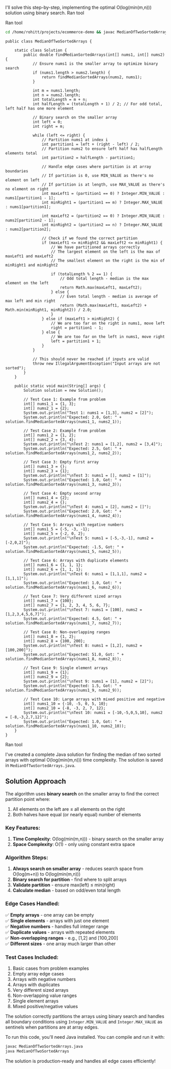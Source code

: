 I'll solve this step-by-step, implementing the optimal O(log(min(m,n))) solution using binary search.
Ran tool

Ran tool

```bash
cd /home/rohitt/projects/ecommerce-demo && javac MedianOfTwoSortedArrays.java && java MedianOfTwoSortedArrays
```

```
public class MedianOfTwoSortedArrays {
    
    static class Solution {
        public double findMedianSortedArrays(int[] nums1, int[] nums2) {
            // Ensure nums1 is the smaller array to optimize binary search
            if (nums1.length > nums2.length) {
                return findMedianSortedArrays(nums2, nums1);
            }
            
            int m = nums1.length;
            int n = nums2.length;
            int totalLength = m + n;
            int halfLength = (totalLength + 1) / 2; // For odd total, left half has one more element
            
            // Binary search on the smaller array
            int left = 0;
            int right = m;
            
            while (left <= right) {
                // Partition nums1 at index i
                int partition1 = left + (right - left) / 2;
                // Partition nums2 to ensure left half has halfLength elements total
                int partition2 = halfLength - partition1;
                
                // Handle edge cases where partition is at array boundaries
                // If partition is 0, use MIN_VALUE as there's no element on left
                // If partition is at length, use MAX_VALUE as there's no element on right
                int maxLeft1 = (partition1 == 0) ? Integer.MIN_VALUE : nums1[partition1 - 1];
                int minRight1 = (partition1 == m) ? Integer.MAX_VALUE : nums1[partition1];
                
                int maxLeft2 = (partition2 == 0) ? Integer.MIN_VALUE : nums2[partition2 - 1];
                int minRight2 = (partition2 == n) ? Integer.MAX_VALUE : nums2[partition2];
                
                // Check if we found the correct partition
                if (maxLeft1 <= minRight2 && maxLeft2 <= minRight1) {
                    // We have partitioned arrays correctly
                    // The largest element on the left is the max of maxLeft1 and maxLeft2
                    // The smallest element on the right is the min of minRight1 and minRight2
                    
                    if (totalLength % 2 == 1) {
                        // Odd total length - median is the max element on the left
                        return Math.max(maxLeft1, maxLeft2);
                    } else {
                        // Even total length - median is average of max left and min right
                        return (Math.max(maxLeft1, maxLeft2) + Math.min(minRight1, minRight2)) / 2.0;
                    }
                } else if (maxLeft1 > minRight2) {
                    // We are too far on the right in nums1, move left
                    right = partition1 - 1;
                } else {
                    // We are too far on the left in nums1, move right
                    left = partition1 + 1;
                }
            }
            
            // This should never be reached if inputs are valid
            throw new IllegalArgumentException("Input arrays are not sorted");
        }
    }
    
    public static void main(String[] args) {
        Solution solution = new Solution();
        
        // Test Case 1: Example from problem
        int[] nums1_1 = {1, 3};
        int[] nums2_1 = {2};
        System.out.println("Test 1: nums1 = [1,3], nums2 = [2]");
        System.out.println("Expected: 2.0, Got: " + solution.findMedianSortedArrays(nums1_1, nums2_1));
        
        // Test Case 2: Example from problem
        int[] nums1_2 = {1, 2};
        int[] nums2_2 = {3, 4};
        System.out.println("\nTest 2: nums1 = [1,2], nums2 = [3,4]");
        System.out.println("Expected: 2.5, Got: " + solution.findMedianSortedArrays(nums1_2, nums2_2));
        
        // Test Case 3: Empty first array
        int[] nums1_3 = {};
        int[] nums2_3 = {1};
        System.out.println("\nTest 3: nums1 = [], nums2 = [1]");
        System.out.println("Expected: 1.0, Got: " + solution.findMedianSortedArrays(nums1_3, nums2_3));
        
        // Test Case 4: Empty second array
        int[] nums1_4 = {2};
        int[] nums2_4 = {};
        System.out.println("\nTest 4: nums1 = [2], nums2 = []");
        System.out.println("Expected: 2.0, Got: " + solution.findMedianSortedArrays(nums1_4, nums2_4));
        
        // Test Case 5: Arrays with negative numbers
        int[] nums1_5 = {-5, -3, -1};
        int[] nums2_5 = {-2, 0, 2};
        System.out.println("\nTest 5: nums1 = [-5,-3,-1], nums2 = [-2,0,2]");
        System.out.println("Expected: -1.5, Got: " + solution.findMedianSortedArrays(nums1_5, nums2_5));
        
        // Test Case 6: Arrays with duplicate elements
        int[] nums1_6 = {1, 1, 1};
        int[] nums2_6 = {1, 1, 1};
        System.out.println("\nTest 6: nums1 = [1,1,1], nums2 = [1,1,1]");
        System.out.println("Expected: 1.0, Got: " + solution.findMedianSortedArrays(nums1_6, nums2_6));
        
        // Test Case 7: Very different sized arrays
        int[] nums1_7 = {100};
        int[] nums2_7 = {1, 2, 3, 4, 5, 6, 7};
        System.out.println("\nTest 7: nums1 = [100], nums2 = [1,2,3,4,5,6,7]");
        System.out.println("Expected: 4.5, Got: " + solution.findMedianSortedArrays(nums1_7, nums2_7));
        
        // Test Case 8: Non-overlapping ranges
        int[] nums1_8 = {1, 2};
        int[] nums2_8 = {100, 200};
        System.out.println("\nTest 8: nums1 = [1,2], nums2 = [100,200]");
        System.out.println("Expected: 51.0, Got: " + solution.findMedianSortedArrays(nums1_8, nums2_8));
        
        // Test Case 9: Single element arrays
        int[] nums1_9 = {1};
        int[] nums2_9 = {2};
        System.out.println("\nTest 9: nums1 = [1], nums2 = [2]");
        System.out.println("Expected: 1.5, Got: " + solution.findMedianSortedArrays(nums1_9, nums2_9));
        
        // Test Case 10: Large arrays with mixed positive and negative
        int[] nums1_10 = {-10, -5, 0, 5, 10};
        int[] nums2_10 = {-8, -3, 2, 7, 12};
        System.out.println("\nTest 10: nums1 = [-10,-5,0,5,10], nums2 = [-8,-3,2,7,12]");
        System.out.println("Expected: 1.0, Got: " + solution.findMedianSortedArrays(nums1_10, nums2_10));
    }
}
```

Ran tool

I've created a complete Java solution for finding the median of two sorted arrays with optimal O(log(min(m,n))) time complexity. The solution is saved in `MedianOfTwoSortedArrays.java`.

## Solution Approach

The algorithm uses **binary search** on the smaller array to find the correct partition point where:
1. All elements on the left are ≤ all elements on the right
2. Both halves have equal (or nearly equal) number of elements

### Key Features:

1. **Time Complexity**: O(log(min(m,n))) - binary search on the smaller array
2. **Space Complexity**: O(1) - only using constant extra space

### Algorithm Steps:

1. **Always search on smaller array** - reduces search space from O(log(m+n)) to O(log(min(m,n)))
2. **Binary search for partition** - find where to split arrays
3. **Validate partition** - ensure max(left) ≤ min(right)
4. **Calculate median** - based on odd/even total length

### Edge Cases Handled:

✅ **Empty arrays** - one array can be empty  
✅ **Single elements** - arrays with just one element  
✅ **Negative numbers** - handles full integer range  
✅ **Duplicate values** - arrays with repeated elements  
✅ **Non-overlapping ranges** - e.g., [1,2] and [100,200]  
✅ **Different sizes** - one array much larger than other

### Test Cases Included:

1. Basic cases from problem examples
2. Empty array edge cases
3. Arrays with negative numbers
4. Arrays with duplicates
5. Very different sized arrays
6. Non-overlapping value ranges
7. Single element arrays
8. Mixed positive/negative values

The solution correctly partitions the arrays using binary search and handles all boundary conditions using `Integer.MIN_VALUE` and `Integer.MAX_VALUE` as sentinels when partitions are at array edges.

To run this code, you'll need Java installed. You can compile and run it with:
```bash
javac MedianOfTwoSortedArrays.java
java MedianOfTwoSortedArrays
```

The solution is production-ready and handles all edge cases efficiently!